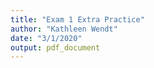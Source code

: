 ```yaml
---
title: "Exam 1 Extra Practice"
author: "Kathleen Wendt"
date: "3/1/2020"
output: pdf_document
---
```


